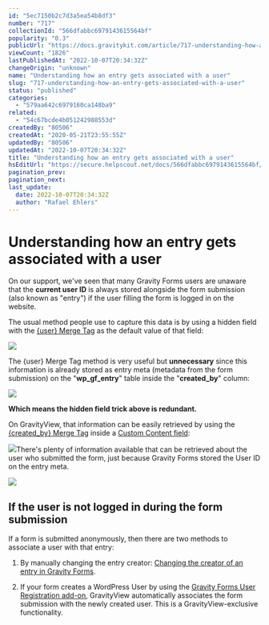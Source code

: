 ```yaml
---
id: "5ec7150b2c7d3a5ea54b8df3"
number: "717"
collectionId: "566dfabbc6979143615564bf"
popularity: "0.3"
publicUrl: "https://docs.gravitykit.com/article/717-understanding-how-an-entry-gets-associated-with-a-user"
viewCount: "1826"
lastPublishedAt: "2022-10-07T20:34:32Z"
changeOrigin: "unknown"
name: "Understanding how an entry gets associated with a user"
slug: "717-understanding-how-an-entry-gets-associated-with-a-user"
status: "published"
categories: 
  - "579aa642c6979160ca148ba9"
related: 
  - "54c67bcde4b051242988553d"
createdBy: "80506"
createdAt: "2020-05-21T23:55:55Z"
updatedBy: "80506"
updatedAt: "2022-10-07T20:34:32Z"
title: "Understanding how an entry gets associated with a user"
hsEditUrl: "https://secure.helpscout.net/docs/566dfabbc6979143615564bf/article/5ec7150b2c7d3a5ea54b8df3"
pagination_prev: 
pagination_next: 
last_update:
  date: 2022-10-07T20:34:32Z
  author: "Rafael Ehlers"
---
```


# Understanding how an entry gets associated with a user

On our support, we've seen that many Gravity Forms users are unaware that the **current user ID** is always stored alongside the form submission (also known as "entry") if the user filling the form is logged in on the website.

The usual method people use to capture this data is by using a hidden field with the [{user} Merge Tag](https://docs.gravitykit.com/article/281-the-createdby-merge-tag) as the default value of that field:

![](https://s3.amazonaws.com/helpscout.net/docs/assets/54c58489e4b051242988532c/images/5ec73e942c7d3a5ea54b8f2f/file-jARfENMQMm.png)

The {user} Merge Tag method is very useful but **unnecessary** since this information is already stored as entry meta (metadata from the form submission) on the "**wp\_gf\_entry**" table inside the "**created\_by**" column:

![](https://s3.amazonaws.com/helpscout.net/docs/assets/54c58489e4b051242988532c/images/5ec73ff62c7d3a5ea54b8f37/file-xoAKDoyyGJ.png)

**Which means the hidden field trick above is redundant.**

On GravityView, that information can be easily retrieved by using the [{created\_by} Merge Tag](https://docs.gravitykit.com/article/281-the-createdby-merge-tag) inside a [Custom Content field](https://docs.gravitykit.com/article/111-using-the-custom-content-field):

![](https://s3.amazonaws.com/helpscout.net/docs/assets/54c58489e4b051242988532c/images/5ec741c42c7d3a5ea54b8f47/file-ZC6p5dwYh3.png)There's plenty of information available that can be retrieved about the user who submitted the form, just because Gravity Forms stored the User ID on the entry meta.

![](https://s3.amazonaws.com/helpscout.net/docs/assets/54c58489e4b051242988532c/images/5ec74269042863474d1b2b3a/file-zE8YCSSAtV.png)

## If the user is not logged in during the form submission

If a form is submitted anonymously, then there are two methods to associate a user with that entry:

1) By manually changing the entry creator: [Changing the creator of an entry in Gravity Forms](https://docs.gravitykit.com/article/110-changing-the-creator-of-an-entry-in-gravity-forms).

2) If your form creates a WordPress User by using the [Gravity Forms User Registration add-on](https://docs.gravityforms.com/creating-feed-user-registration-add/), GravityView automatically associates the form submission with the newly created user. This is a GravityView-exclusive functionality.
